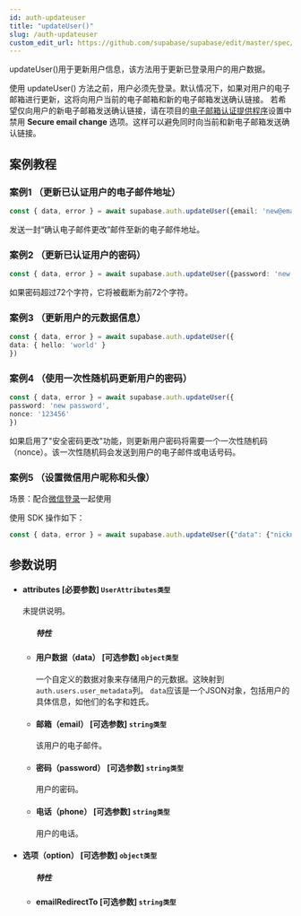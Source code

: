 ```yaml
---
id: auth-updateuser
title: "updateUser()"
slug: /auth-updateuser
custom_edit_url: https://github.com/supabase/supabase/edit/master/spec/supabase_js_v2.yml
---
```



updateUser()用于更新用户信息，该方法用于更新已登录用户的用户数据。

使用 updateUser() 方法之前，用户必须先登录。默认情况下，如果对用户的电子邮箱进行更新，这将向用户当前的电子邮箱和新的电子邮箱发送确认链接。
若希望仅向用户的新电子邮箱发送确认链接，请在项目的[电子邮箱认证提供程序](https://cloud.memfiredb.com/db)设置中禁用 **Secure email change** 选项。这样可以避免同时向当前和新电子邮箱发送确认链接。


## 案例教程
### 案例1 （更新已认证用户的电子邮件地址）

<Tabs scrollable size="small" type="underlined" defaultActiveId="demo2">

<TabPanel id="demo2" label="使用方法">

  ```ts
const { data, error } = await supabase.auth.updateUser({email: 'new@email.com'})
  ```

</TabPanel>

<TabPanel id="demo4" label="注意事项">

发送一封“确认电子邮件更改”邮件至新的电子邮件地址。

</TabPanel>

</Tabs>


### 案例2 （更新已认证用户的密码）

<Tabs scrollable size="small" type="underlined" defaultActiveId="demo2">

<TabPanel id="demo2" label="使用方法">

  ```ts
const { data, error } = await supabase.auth.updateUser({password: 'new password'})
  ```
  
</TabPanel>

<TabPanel id="demo4" label="注意事项">

如果密码超过72个字符，它将被截断为前72个字符。

</TabPanel>

</Tabs>


### 案例3 （更新用户的元数据信息）

<Tabs scrollable size="small" type="underlined" defaultActiveId="demo2">

<TabPanel id="demo2" label="使用方法">

  ```ts
const { data, error } = await supabase.auth.updateUser({
  data: { hello: 'world' }
})
  ```
  
</TabPanel>


</Tabs>


### 案例4 （使用一次性随机码更新用户的密码）

<Tabs scrollable size="small" type="underlined" defaultActiveId="demo2">

<TabPanel id="demo2" label="使用方法">

  ```ts
const { data, error } = await supabase.auth.updateUser({
  password: 'new password',
  nonce: '123456'
})
  ```
  
</TabPanel>

<TabPanel id="demo4" label="注意事项">

如果启用了"安全密码更改"功能，则更新用户密码将需要一个一次性随机码（nonce）。该一次性随机码会发送到用户的电子邮件或电话号码。

</TabPanel>

</Tabs>


### 案例5 （设置微信用户昵称和头像）

<Tabs scrollable size="small" type="underlined" defaultActiveId="demo2">

<TabPanel id="demo2" label="使用方法">

场景：配合[微信登录](/docs/guides/auth/wechatAuth)一起使用

使用 SDK 操作如下：

  ```ts
const { data, error } = await supabase.auth.updateUser({"data": {"nickname": "张三", "arvatar": "url_of_arvatar"}})
 
  ```
  
</TabPanel>
</Tabs>


## 参数说明


<ul className="method-list-group">
  
<li className="method-list-item">
  <h4 className="method-list-item-label">
    <span className="method-list-item-label-name">
      attributes
    </span>
    <span className="method-list-item-label-badge required">
      [必要参数]
    </span>
    <span className="method-list-item-validation">
      <code>UserAttributes类型</code>
    </span>
  </h4>
  <div class="method-list-item-description">

未提供说明。

  </div>
  
<ul className="method-list-group">
  <h5 class="method-list-title method-list-title-isChild expanded">特性</h5>

<li className="method-list-item">
  <h4 className="method-list-item-label">
    <span className="method-list-item-label-name">
      用户数据（data）
    </span>
    <span className="method-list-item-label-badge false">
      [可选参数]
    </span>
    <span className="method-list-item-validation">
      <code>object类型</code>
    </span>
  </h4>
  <div class="method-list-item-description">

一个自定义的数据对象来存储用户的元数据。这映射到`auth.users.user_metadata`列。
`data`应该是一个JSON对象，包括用户的具体信息，如他们的名字和姓氏。

  </div>
  
</li>


<li className="method-list-item">
  <h4 className="method-list-item-label">
    <span className="method-list-item-label-name">
      邮箱（email）
    </span>
    <span className="method-list-item-label-badge false">
      [可选参数]
    </span>
    <span className="method-list-item-validation">
      <code>string类型</code>
    </span>
  </h4>
  <div class="method-list-item-description">

该用户的电子邮件。

  </div>
  
</li>


<li className="method-list-item">
  <h4 className="method-list-item-label">
    <span className="method-list-item-label-name">
      密码（password）
    </span>
    <span className="method-list-item-label-badge false">
      [可选参数]
    </span>
    <span className="method-list-item-validation">
      <code>string类型</code>
    </span>
  </h4>
  <div class="method-list-item-description">

用户的密码。

  </div>
  
</li>


<li className="method-list-item">
  <h4 className="method-list-item-label">
    <span className="method-list-item-label-name">
      电话（phone）
    </span>
    <span className="method-list-item-label-badge false">
      [可选参数]
    </span>
    <span className="method-list-item-validation">
      <code>string类型</code>
    </span>
  </h4>
  <div class="method-list-item-description">

用户的电话。

  </div>
  
</li>

</ul>

</li>





<li className="method-list-item">
  <h4 className="method-list-item-label">
    <span className="method-list-item-label-name">
      选项（option）
    </span>
    <span className="method-list-item-label-badge required">
      [可选参数]
    </span>
    <span className="method-list-item-validation">
      <code>object类型</code>
    </span>
  </h4>
  
<ul className="method-list-group">
  <h5 class="method-list-title method-list-title-isChild expanded">特性</h5>

<li className="method-list-item">
  <h4 className="method-list-item-label">
    <span className="method-list-item-label-name">
      emailRedirectTo
    </span>
    <span className="method-list-item-label-badge false">
      [可选参数]
    </span>
    <span className="method-list-item-validation">
      <code>string类型</code>
    </span>
  </h4>
  
</li>


</ul>
</li>

</ul>